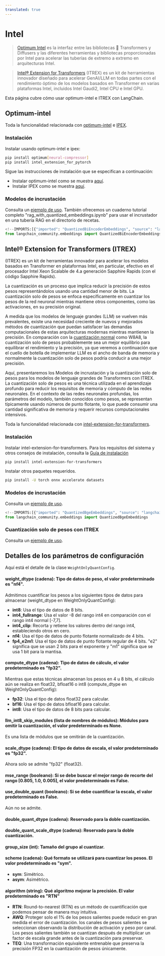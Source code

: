 ```yaml
---
translated: true
---
```


# Intel

>[Optimum Intel](https://github.com/huggingface/optimum-intel?tab=readme-ov-file#optimum-intel) es la interfaz entre las bibliotecas 🤗 Transformers y Diffusers y las diferentes herramientas y bibliotecas proporcionadas por Intel para acelerar las tuberías de extremo a extremo en arquitecturas Intel.

>[Intel® Extension for Transformers](https://github.com/intel/intel-extension-for-transformers?tab=readme-ov-file#intel-extension-for-transformers) (ITREX) es un kit de herramientas innovador diseñado para acelerar GenAI/LLM en todas partes con el rendimiento óptimo de los modelos basados en Transformer en varias plataformas Intel, incluidos Intel Gaudi2, Intel CPU e Intel GPU.

Esta página cubre cómo usar optimum-intel e ITREX con LangChain.

## Optimum-intel

Toda la funcionalidad relacionada con [optimum-intel](https://github.com/huggingface/optimum-intel.git) e [IPEX](https://github.com/intel/intel-extension-for-pytorch).

### Instalación

Instalar usando optimum-intel e ipex:

```bash
pip install optimum[neural-compressor]
pip install intel_extension_for_pytorch
```

Sigue las instrucciones de instalación que se especifican a continuación:

* Instalar optimum-intel como se muestra [aquí](https://github.com/huggingface/optimum-intel).
* Instalar IPEX como se muestra [aquí](https://intel.github.io/intel-extension-for-pytorch/index.html#installation?platform=cpu&version=v2.2.0%2Bcpu).

### Modelos de incrustación

Consulta un [ejemplo de uso](/docs/integrations/text_embedding/optimum_intel).
También ofrecemos un cuaderno tutorial completo "rag_with_quantized_embeddings.ipynb" para usar el incrustador en una tubería RAG en el directorio de recetas.

```python
<!--IMPORTS:[{"imported": "QuantizedBiEncoderEmbeddings", "source": "langchain_community.embeddings", "docs": "https://api.python.langchain.com/en/latest/embeddings/langchain_community.embeddings.optimum_intel.QuantizedBiEncoderEmbeddings.html", "title": "Intel"}]-->
from langchain_community.embeddings import QuantizedBiEncoderEmbeddings
```

## Intel® Extension for Transformers (ITREX)

(ITREX) es un kit de herramientas innovador para acelerar los modelos basados en Transformer en plataformas Intel, en particular, efectivo en el procesador Intel Xeon Scalable de 4.a generación Sapphire Rapids (con el código Sapphire Rapids).

La cuantización es un proceso que implica reducir la precisión de estos pesos representándolos usando una cantidad menor de bits. La cuantización solo de pesos se enfoca específicamente en cuantizar los pesos de la red neuronal mientras mantiene otros componentes, como las activaciones, en su precisión original.

A medida que los modelos de lenguaje grandes (LLM) se vuelven más prevalentes, existe una necesidad creciente de nuevos y mejorados métodos de cuantización que puedan satisfacer las demandas computacionales de estas arquitecturas modernas mientras mantienen la precisión. En comparación con la [cuantización normal](https://github.com/intel/intel-extension-for-transformers/blob/main/docs/quantization.md) como W8A8, la cuantización solo de pesos probablemente sea un mejor equilibrio para equilibrar el rendimiento y la precisión, ya que veremos a continuación que el cuello de botella de implementar LLM es el ancho de banda de memoria y normalmente la cuantización solo de pesos podría conducir a una mejor precisión.

Aquí, presentaremos los Modelos de incrustación y la cuantización solo de pesos para los modelos de lenguaje grandes de Transformers con ITREX. La cuantización solo de pesos es una técnica utilizada en el aprendizaje profundo para reducir los requisitos de memoria y cómputo de las redes neuronales. En el contexto de las redes neuronales profundas, los parámetros del modelo, también conocidos como pesos, se representan típicamente usando números de punto flotante, lo que puede consumir una cantidad significativa de memoria y requerir recursos computacionales intensivos.

Toda la funcionalidad relacionada con [intel-extension-for-transformers](https://github.com/intel/intel-extension-for-transformers).

### Instalación

Instalar intel-extension-for-transformers. Para los requisitos del sistema y otros consejos de instalación, consulta la [Guía de instalación](https://github.com/intel/intel-extension-for-transformers/blob/main/docs/installation.md)

```bash
pip install intel-extension-for-transformers
```

Instalar otros paquetes requeridos.

```bash
pip install -U torch onnx accelerate datasets
```

### Modelos de incrustación

Consulta un [ejemplo de uso](/docs/integrations/text_embedding/itrex).

```python
<!--IMPORTS:[{"imported": "QuantizedBgeEmbeddings", "source": "langchain_community.embeddings", "docs": "https://api.python.langchain.com/en/latest/embeddings/langchain_community.embeddings.itrex.QuantizedBgeEmbeddings.html", "title": "Intel"}]-->
from langchain_community.embeddings import QuantizedBgeEmbeddings
```

### Cuantización solo de pesos con ITREX

Consulta un [ejemplo de uso](/docs/integrations/llms/weight_only_quantization).

## Detalles de los parámetros de configuración

Aquí está el detalle de la clase `WeightOnlyQuantConfig`.

#### weight_dtype (cadena): Tipo de datos de peso, el valor predeterminado es "nf4".

Admitimos cuantificar los pesos a los siguientes tipos de datos para almacenar (weight_dtype en WeightOnlyQuantConfig):
* **int8**: Usa el tipo de datos de 8 bits.
* **int4_fullrange**: Usa el valor -8 del rango int4 en comparación con el rango int4 normal [-7,7].
* **int4_clip**: Recorta y retiene los valores dentro del rango int4, estableciendo otros en cero.
* **nf4**: Usa el tipo de datos de punto flotante normalizado de 4 bits.
* **fp4_e2m1**: Usa el tipo de datos de punto flotante regular de 4 bits. "e2" significa que se usan 2 bits para el exponente y "m1" significa que se usa 1 bit para la mantisa.

#### compute_dtype (cadena): Tipo de datos de cálculo, el valor predeterminado es "fp32".

Mientras que estas técnicas almacenan los pesos en 4 u 8 bits, el cálculo aún se realiza en float32, bfloat16 o int8 (compute_dtype en WeightOnlyQuantConfig):
* **fp32**: Usa el tipo de datos float32 para calcular.
* **bf16**: Usa el tipo de datos bfloat16 para calcular.
* **int8**: Usa el tipo de datos de 8 bits para calcular.

#### llm_int8_skip_modules (lista de nombres de módulos): Módulos para omitir la cuantización, el valor predeterminado es None.

Es una lista de módulos que se omitirán de la cuantización.

#### scale_dtype (cadena): El tipo de datos de escala, el valor predeterminado es "fp32".

Ahora solo se admite "fp32" (float32).

#### mse_range (booleano): Si se debe buscar el mejor rango de recorte del rango [0.805, 1.0, 0.005], el valor predeterminado es False.

#### use_double_quant (booleano): Si se debe cuantificar la escala, el valor predeterminado es False.

Aún no se admite.

#### double_quant_dtype (cadena): Reservado para la doble cuantización.

#### double_quant_scale_dtype (cadena): Reservado para la doble cuantización.

#### group_size (int): Tamaño del grupo al cuantizar.

#### scheme (cadena): Qué formato se utilizará para cuantizar los pesos. El valor predeterminado es "sym".

* **sym**: Simétrico.
* **asym**: Asimétrico.

#### algorithm (string): Qué algoritmo mejorar la precisión. El valor predeterminado es "RTN"

* **RTN**: Round-to-nearest (RTN) es un método de cuantificación que podemos pensar de manera muy intuitiva.
* **AWQ**: Proteger solo el 1% de los pesos salientes puede reducir en gran medida el error de cuantización. los canales de pesos salientes se seleccionan observando la distribución de activación y peso por canal. Los pesos salientes también se cuantizan después de multiplicar un factor de escala grande antes de la cuantización para preservar.
* **TEQ**: Una transformación equivalente entrenable que preserva la precisión FP32 en la cuantización de pesos únicamente.

